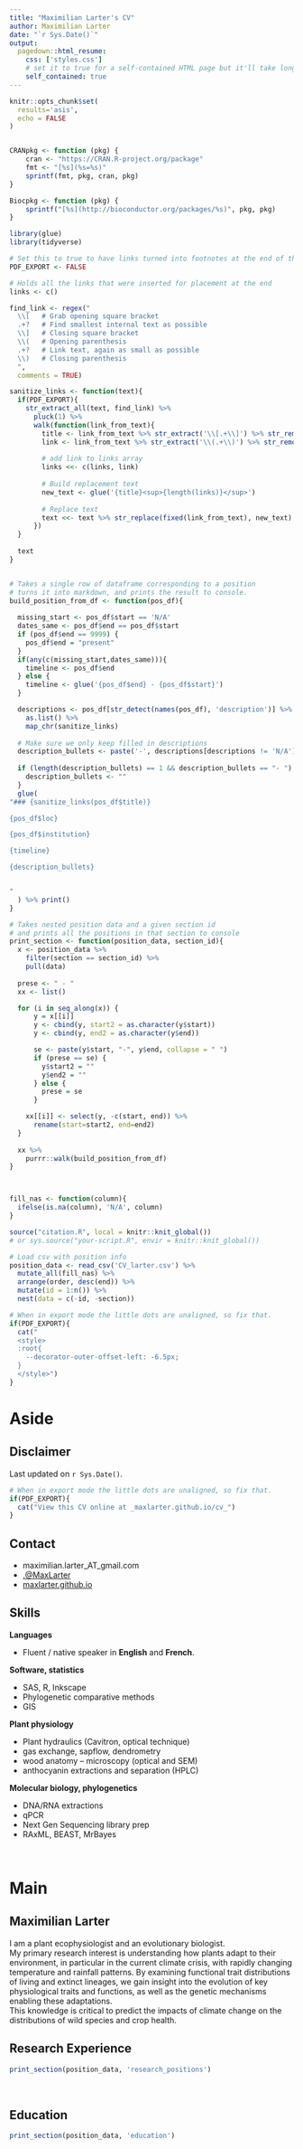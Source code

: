 ```yaml
---
title: "Maximilian Larter's CV"
author: Maximilian Larter
date: "`r Sys.Date()`"
output:
  pagedown::html_resume:
    css: ['styles.css']
    # set it to true for a self-contained HTML page but it'll take longer to render
    self_contained: true
---
```


```r
knitr::opts_chunk$set(
  results='asis', 
  echo = FALSE
)


CRANpkg <- function (pkg) {
    cran <- "https://CRAN.R-project.org/package"
    fmt <- "[%s](%s=%s)"
    sprintf(fmt, pkg, cran, pkg)
}

Biocpkg <- function (pkg) {
    sprintf("[%s](http://bioconductor.org/packages/%s)", pkg, pkg)
}

library(glue)
library(tidyverse)

# Set this to true to have links turned into footnotes at the end of the document
PDF_EXPORT <- FALSE

# Holds all the links that were inserted for placement at the end
links <- c()

find_link <- regex("
  \\[   # Grab opening square bracket
  .+?   # Find smallest internal text as possible
  \\]   # Closing square bracket
  \\(   # Opening parenthesis
  .+?   # Link text, again as small as possible
  \\)   # Closing parenthesis
  ",
  comments = TRUE)

sanitize_links <- function(text){
  if(PDF_EXPORT){
    str_extract_all(text, find_link) %>% 
      pluck(1) %>% 
      walk(function(link_from_text){
        title <- link_from_text %>% str_extract('\\[.+\\]') %>% str_remove_all('\\[|\\]') 
        link <- link_from_text %>% str_extract('\\(.+\\)') %>% str_remove_all('\\(|\\)')
        
        # add link to links array
        links <<- c(links, link)
        
        # Build replacement text
        new_text <- glue('{title}<sup>{length(links)}</sup>')
        
        # Replace text
        text <<- text %>% str_replace(fixed(link_from_text), new_text)
      })
  }
  
  text
}


# Takes a single row of dataframe corresponding to a position
# turns it into markdown, and prints the result to console.
build_position_from_df <- function(pos_df){
  
  missing_start <- pos_df$start == 'N/A'
  dates_same <- pos_df$end == pos_df$start
  if (pos_df$end == 9999) {
    pos_df$end = "present"
  }
  if(any(c(missing_start,dates_same))){
    timeline <- pos_df$end
  } else {
    timeline <- glue('{pos_df$end} - {pos_df$start}')
  }

  descriptions <- pos_df[str_detect(names(pos_df), 'description')] %>% 
    as.list() %>% 
    map_chr(sanitize_links)
  
  # Make sure we only keep filled in descriptions
  description_bullets <- paste('-', descriptions[descriptions != 'N/A'], collapse = '\n')
  
  if (length(description_bullets) == 1 && description_bullets == "- ") {
    description_bullets <- ""
  }
  glue(
"### {sanitize_links(pos_df$title)}

{pos_df$loc}

{pos_df$institution}

{timeline}

{description_bullets}


"
  ) %>% print()
}

# Takes nested position data and a given section id 
# and prints all the positions in that section to console
print_section <- function(position_data, section_id){
  x <- position_data %>% 
    filter(section == section_id) %>% 
    pull(data) 
  
  prese <- " - "
  xx <- list()

  for (i in seq_along(x)) {    
      y = x[[i]]
      y <- cbind(y, start2 = as.character(y$start))
      y <- cbind(y, end2 = as.character(y$end))

      se <- paste(y$start, "-", y$end, collapse = " ")
      if (prese == se) {
        y$start2 = ""
        y$end2 = ""
      } else {
        prese = se
      }

    xx[[i]] <- select(y, -c(start, end)) %>%
      rename(start=start2, end=end2)
  }
    
  xx %>% 
    purrr::walk(build_position_from_df)
}



fill_nas <- function(column){
  ifelse(is.na(column), 'N/A', column)
}
```

```r
source("citation.R", local = knitr::knit_global())
# or sys.source("your-script.R", envir = knitr::knit_global())
```

```r
# Load csv with position info
position_data <- read_csv('CV_larter.csv') %>% 
  mutate_all(fill_nas) %>% 
  arrange(order, desc(end)) %>% 
  mutate(id = 1:n()) %>% 
  nest(data = c(-id, -section))
```


```r
# When in export mode the little dots are unaligned, so fix that. 
if(PDF_EXPORT){
  cat("
  <style>
  :root{
    --decorator-outer-offset-left: -6.5px;
  }
  </style>")
}
```

Aside
================================================================================

<!-- ![logo](46117362-1bd9b680-c1be-11e8-9ac5-4250830cef54.jpg){width=80%} -->

Disclaimer {#disclaimer}
--------------------------------------------------------------------------------
Last updated on `r Sys.Date()`.


```r
# When in export mode the little dots are unaligned, so fix that. 
if(PDF_EXPORT){
  cat("View this CV online at _maxlarter.github.io/cv_")
}
```

Contact {#contact}
--------------------------------------------------------------------------------
- <i class="fa fa-envelope"></i> maximilian.larter_AT_gmail.com
- <i class="fa fa-twitter"></i> [.@MaxLarter](twitter.com/maxlarter)
- <i class="fa fa-link"></i> [maxlarter.github.io](maxlarter.github.io)



Skills {#skills}
--------------------------------------------------------------------------------

**Languages**

- Fluent / native speaker in **English** and **French**.

**Software, statistics**

- SAS, R, Inkscape
- Phylogenetic comparative methods
- GIS

**Plant physiology**

- Plant hydraulics (Cavitron, optical technique)
- gas exchange, sapflow, dendrometry
- wood anatomy – microscopy (optical and SEM)
- anthocyanin extractions and separation (HPLC)

**Molecular biology, phylogenetics**

- DNA/RNA extractions
- qPCR
- Next Gen Sequencing library prep
- RAxML, BEAST, MrBayes

<br>



Main
================================================================================

Maximilian Larter {#title}
--------------------------------------------------------------------------------

I am a plant ecophysiologist and an evolutionary biologist. <br/>
My primary research interest is understanding how plants adapt to their environment, in particular in the current climate crisis, with rapidly changing temperature and rainfall patterns. By examining functional trait distributions of living and extinct lineages, we gain insight into the evolution of key physiological traits and functions, as well as the genetic mechanisms enabling these adaptations.<br/>
This knowledge is critical to predict the impacts of climate change on the distributions of wild species and crop health.

Research Experience {data-icon=laptop}
--------------------------------------------------------------------------------

```r
print_section(position_data, 'research_positions')
```
<br>

Education {data-icon=graduation-cap data-concise=true}
--------------------------------------------------------------------------------

```r
print_section(position_data, 'education')
```
<br>

::: aside

<br>
<br>
<br>
<br>
<br>
<br>




![](citation.png){width=100%}


:::

Publications {#publications data-icon=book}
--------------------------------------------------------------------------------


```r
print_section(position_data, 'academic_articles')
```


<br>

Grants and funding  {data-icon=chart-line}
--------------------------------------------------------------------------------

```r
print_section(position_data, 'Grants_&_funding')
```


<br>
<br>

Outreach and Press (by me) {data-icon=newspaper}
--------------------------------------------------------------------------------

```r
print_section(position_data, 'Outreach_Press_by_me')
```



<br>
<br/>
<br>
<br/>
<br>
<br/>
<br>
<br/>

Teaching Experience {data-icon=chalkboard-teacher}
--------------------------------------------------------------------------------

```r
print_section(position_data, 'Teaching_Experience')
```

<br>


Conferences and Presentations {data-icon=group}
--------------------------------------------------------------------------------

```r
print_section(position_data, 'Conferences_Presentations')
```

<br>

```r
if(PDF_EXPORT){
  cat("
  
Links {data-icon=link}
--------------------------------------------------------------------------------



")
  
  walk2(links, 1:length(links), function(link, index){
    print(glue('{index}. {link}'))
  })
}
```


```r
# run Rmd file to print to pdf!
# copy html CV to github pages repo and rename "cv.html"

```



